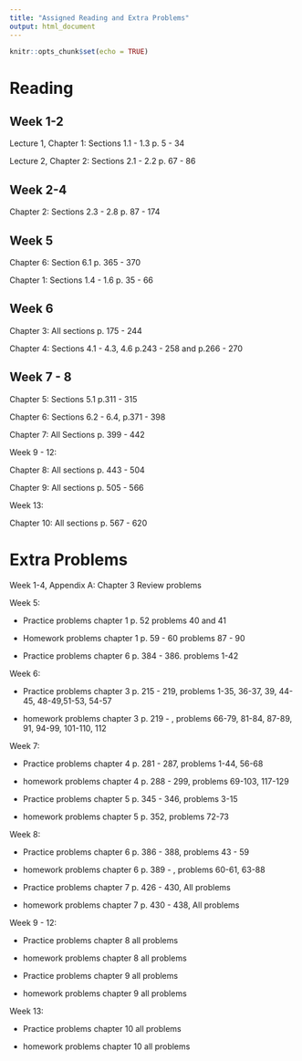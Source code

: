 ```yaml
---
title: "Assigned Reading and Extra Problems"
output: html_document
---
```


```r
knitr::opts_chunk$set(echo = TRUE)
```
# Reading

## Week 1-2
Lecture 1, Chapter 1: Sections 1.1 - 1.3 p. 5 - 34

Lecture 2, Chapter 2: Sections 2.1 - 2.2 p. 67 - 86

## Week 2-4
Chapter 2: Sections 2.3 - 2.8 p. 87 - 174

## Week 5
Chapter 6: Section 6.1 p. 365 - 370

Chapter 1: Sections 1.4 - 1.6 p. 35 - 66 

## Week 6

Chapter 3: All sections p. 175 - 244

Chapter 4: Sections 4.1 - 4.3, 4.6 p.243 - 258 and p.266 - 270 

## Week 7 - 8

Chapter 5: Sections 5.1 p.311 - 315

Chapter 6: Sections 6.2 - 6.4, p.371 - 398

Chapter 7: All Sections p. 399 - 442

Week 9 - 12: 

Chapter 8: All sections p. 443 - 504

Chapter 9: All sections p. 505 - 566

Week 13:

Chapter 10: All sections p. 567 - 620
 
 
# Extra Problems
Week 1-4, Appendix A: Chapter 3 Review problems
 
Week 5: 

  * Practice problems chapter 1 p. 52 problems 40 and 41

  * Homework problems chapter 1 p. 59 - 60 problems 87 - 90

  * Practice problems chapter 6 p. 384 - 386. problems 1-42
  
Week 6: 

  * Practice problems chapter 3 p. 215 - 219, problems 1-35, 36-37, 39, 44-45, 48-49,51-53, 54-57
  
  * homework problems chapter 3 p. 219 - , problems 66-79, 81-84, 87-89, 91, 94-99, 101-110, 112
  
Week 7:

  * Practice problems chapter 4 p. 281 - 287, problems 1-44, 56-68
  
  * homework problems chapter 4 p. 288 - 299, problems 69-103, 117-129
  
  * Practice problems chapter 5 p. 345 - 346, problems 3-15
  
  * homework problems chapter 5 p. 352, problems 72-73

  
Week 8:

  * Practice problems chapter 6 p. 386 - 388, problems 43 - 59

  * homework problems chapter 6 p. 389 - , problems 60-61, 63-88
  
  * Practice problems chapter 7 p. 426 - 430, All problems

  * homework problems chapter 7 p. 430 - 438, All problems 
  
Week 9 - 12: 

  * Practice problems chapter 8 all problems

  * homework problems chapter 8 all problems
  
  * Practice problems chapter 9 all problems

  * homework problems chapter 9 all problems 
  
Week 13:

  * Practice problems chapter 10 all problems

  * homework problems chapter 10 all problems
